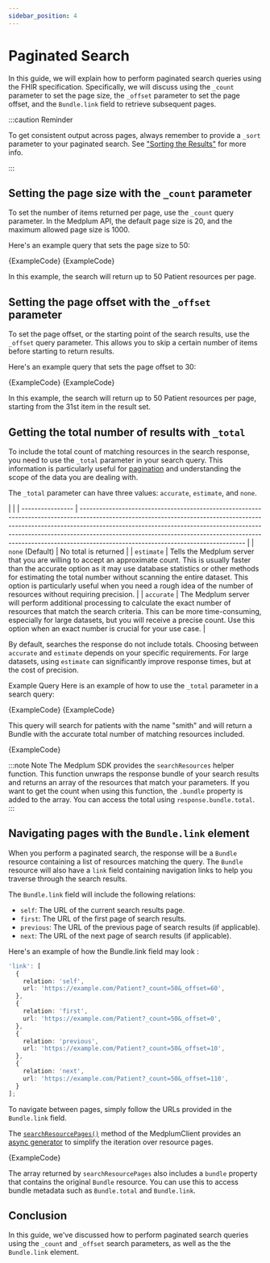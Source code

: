 ```yaml
---
sidebar_position: 4
---
```



# Paginated Search

In this guide, we will explain how to perform paginated search queries using the FHIR specification. Specifically, we will discuss using the `_count` parameter to set the page size, the `_offset` parameter to set the page offset, and the `Bundle.link` field to retrieve subsequent pages.

:::caution Reminder

To get consistent output across pages, always remember to provide a `_sort` parameter to your paginated search. See ["Sorting the Results"](/docs/search/basic-search#sorting-the-results) for more info.

:::

## Setting the page size with the `_count` parameter

To set the number of items returned per page, use the `_count` query parameter. In the Medplum API, the default page size is 20, and the maximum allowed page size is 1000.

Here's an example query that sets the page size to 50:

<Tabs groupId="language">
  <TabItem value="ts" label="TypeScript">
    <MedplumCodeBlock language="ts" selectBlocks="searchCount">
      {ExampleCode}
    </MedplumCodeBlock>
  </TabItem>
  <TabItem value="curl" label="cURL">
    <MedplumCodeBlock language="bash" selectBlocks="searchCountCurl">
      {ExampleCode}
    </MedplumCodeBlock>
  </TabItem>
</Tabs>

In this example, the search will return up to 50 Patient resources per page.

## Setting the page offset with the `_offset` parameter

To set the page offset, or the starting point of the search results, use the `_offset` query parameter. This allows you to skip a certain number of items before starting to return results.

Here's an example query that sets the page offset to 30:

<Tabs groupId="language">
  <TabItem value="ts" label="TypeScript">
    <MedplumCodeBlock language="ts" selectBlocks="searchOffset">
      {ExampleCode}
    </MedplumCodeBlock>
  </TabItem>
  <TabItem value="curl" label="cURL">
    <MedplumCodeBlock language="bash" selectBlocks="searchOffsetCurl">
      {ExampleCode}
    </MedplumCodeBlock>
  </TabItem>
</Tabs>

In this example, the search will return up to 50 Patient resources per page, starting from the 31st item in the result set.

## Getting the total number of results with `_total`

To include the total count of matching resources in the search response, you need to use the `_total` parameter in your search query. This information is particularly useful for [pagination](./paginated-search) and understanding the scope of the data you are dealing with.

The `_total` parameter can have three values: `accurate`, `estimate`, and `none`.

|                  |
| ---------------- | --------------------------------------------------------------------------------------------------------------------------------------------------------------------------------------------------------------------------------------------------------------------------------------------------------------------------------------------------------------------------- |
| `none` (Default) | No total is returned                                                                                                                                                                                                                                                                                                                                                        |
| `estimate`       | Tells the Medplum server that you are willing to accept an approximate count. This is usually faster than the accurate option as it may use database statistics or other methods for estimating the total number without scanning the entire dataset. This option is particularly useful when you need a rough idea of the number of resources without requiring precision. |
| `accurate`       | The Medplum server will perform additional processing to calculate the exact number of resources that match the search criteria. This can be more time-consuming, especially for large datasets, but you will receive a precise count. Use this option when an exact number is crucial for your use case.                                                                   |

By default, searches the response do not include totals. Choosing between `accurate` and `estimate` depends on your specific requirements. For large datasets, using `estimate` can significantly improve response times, but at the cost of precision.

Example Query
Here is an example of how to use the `_total` parameter in a search query:

<Tabs>
  <TabItem value="ts" label="TypeScript">
    <MedplumCodeBlock language="ts" selectBlocks="searchTotal">
      {ExampleCode}
    </MedplumCodeBlock>
  </TabItem>
  <TabItem value="curl" label="cURL">
    <MedplumCodeBlock language="bash" selectBlocks="searchTotalCurl">
      {ExampleCode}
    </MedplumCodeBlock>
  </TabItem>
</Tabs>

This query will search for patients with the name "smith" and will return a Bundle with the accurate total number of matching resources included.

<MedplumCodeBlock language="ts" selectBlocks="searchTotalResult">
  {ExampleCode}
</MedplumCodeBlock>

:::note Note
The Medplum SDK provides the `searchResources` helper function. This function unwraps the response bundle of your search results and returns an array of the resources that match your parameters. If you want to get the count when using this function, the `.bundle` property is added to the array. You can access the total using `response.bundle.total`.
:::

## Navigating pages with the `Bundle.link` element

When you perform a paginated search, the response will be a `Bundle` resource containing a list of resources matching the query. The `Bundle` resource will also have a `link` field containing navigation links to help you traverse through the search results.

The `Bundle.link` field will include the following relations:

- `self`: The URL of the current search results page.
- `first`: The URL of the first page of search results.
- `previous`: The URL of the previous page of search results (if applicable).
- `next`: The URL of the next page of search results (if applicable).

Here's an example of how the Bundle.link field may look :

```typescript
'link': [
  {
    relation: 'self',
    url: 'https://example.com/Patient?_count=50&_offset=60',
  },
  {
    relation: 'first',
    url: 'https://example.com/Patient?_count=50&_offset=0',
  },
  {
    relation: 'previous',
    url: 'https://example.com/Patient?_count=50&_offset=10',
  },
  {
    relation: 'next',
    url: 'https://example.com/Patient?_count=50&_offset=110',
  }
];
```

To navigate between pages, simply follow the URLs provided in the `Bundle.link` field.

The [`searchResourcePages()`](/docs/sdk/classes/MedplumClient#searchresourcepages) method of the MedplumClient provides an [async generator](https://developer.mozilla.org/en-US/docs/Web/JavaScript/Reference/Global_Objects/AsyncGenerator) to simplify the iteration over resource pages.

<MedplumCodeBlock language="ts" selectBlocks="paginatedSearch">
  {ExampleCode}
</MedplumCodeBlock>

The array returned by `searchResourcePages` also includes a `bundle` property that contains the original `Bundle` resource. You can use this to access bundle metadata such as `Bundle.total` and `Bundle.link`.

## Conclusion

In this guide, we've discussed how to perform paginated search queries using the `_count` and `_offset` search parameters, as well as the the `Bundle.link` element.

